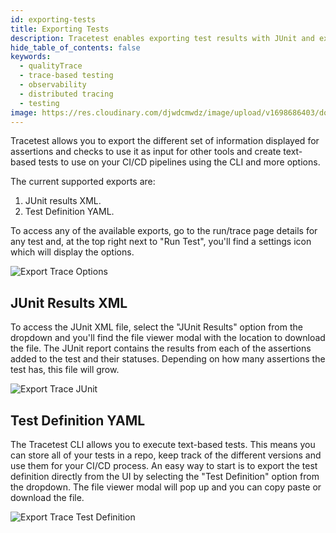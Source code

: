 ```yaml
---
id: exporting-tests
title: Exporting Tests
description: Tracetest enables exporting test results with JUnit and exporting the test definition with a YAML file in the Tracetest Web UI.
hide_table_of_contents: false
keywords:
  - qualityTrace
  - trace-based testing
  - observability
  - distributed tracing
  - testing
image: https://res.cloudinary.com/djwdcmwdz/image/upload/v1698686403/docs/Blog_Thumbnail_14_rsvkmo.jpg
---
```


Tracetest allows you to export the different set of information displayed for assertions and checks to use it as input for other tools and create text-based tests to use on your CI/CD pipelines using the CLI and more options.

The current supported exports are:

1. JUnit results XML.
2. Test Definition YAML.

To access any of the available exports, go to the run/trace page details for any test and, at the top right next to "Run Test", you'll find a settings icon which will display the options.

![Export Trace Options](../img/export-trace-options-0.11.png)

## JUnit Results XML
To access the JUnit XML file, select the "JUnit Results" option from the dropdown and you'll find the file viewer modal with the location to download the file.
The JUnit report contains the results from each of the assertions added to the test and their statuses. Depending on how many assertions the test has, this file will grow.

![Export Trace JUnit](../img/exports-junit-0.11.png)

## Test Definition YAML
The Tracetest CLI allows you to execute text-based tests. This means you can store all of your tests in a repo, keep track of the different versions and use them for your CI/CD process.
An easy way to start is to export the test definition directly from the UI by selecting the "Test Definition" option from the dropdown.
The file viewer modal will pop up and you can copy paste or download the file.

![Export Trace Test Definition](../img/exports-test-definition-0.11.png)
